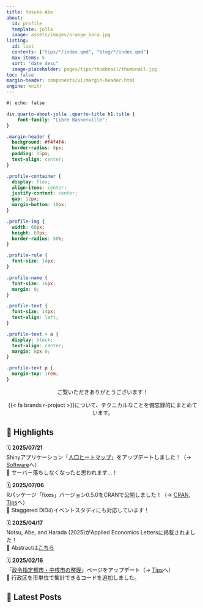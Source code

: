 ```yaml
---
title: Yosuke Abe
about: 
  id: profile
  template: jolla
  image: assets/images/orange_bara.jpg
listing: 
  id: list
  contents: ["tips/*/index.qmd", "blog/*/index.qmd"]
  max-items: 5
  sort: "date desc"
  image-placeholder: pages/tips/thumbnail/thumbnail.jpg
toc: false
margin-header: components/ui/margin-header.html
engine: knitr
---
```


```css
#| echo: false

div.quarto-about-jolla .quarto-title h1.title {
    font-family: "Libre Baskerville";
}

.margin-header {
  background: #f4f4f4;
  border-radius: 8px;
  padding: 15px;
  text-align: center;
}

.profile-container {
  display: flex;
  align-items: center;
  justify-content: center;
  gap: 12px;
  margin-bottom: 10px;
}

.profile-img {
  width: 60px;
  height: 60px;
  border-radius: 50%;
}

.profile-role {
  font-size: 14px;
}

.profile-name {
  font-size: 16px;
  margin: 0;
}

.profile-text {
  font-size: 14px;
  text-align: left;
}

.profile-text > a {
  display: block;
  text-align: center;
  margin: 8px 0;
}

.profile-text p {
  margin-top: 1rem;
}

```

:::: {#profile}

::: {style="text-align: center"}
ご覧いただきありがとうございます！

{{< fa brands r-project >}}について、テクニカルなことを備忘録的にまとめています。
:::

::::

## 🌟 Highlights

🗓 **2025/07/21**  
Shinyアプリケーション「[人口ヒートマップ](https://yo5uke-population-heatmap.share.connect.posit.cloud/)」をアップデートしました！（→ [Software](pages/software/index.qmd)へ）  
📌 サーバー落ちしなくなったと思われます…！

🗓 **2025/07/06**  
Rパッケージ「[fixes]{.fira-code}」バージョン0.5.0をCRANで公開しました！（→ [CRAN](https://cran.r-project.org/web/packages/fixes/index.html), [Tips](pages/tips/250525_fixes/index.qmd)へ）  
📌 Staggered DiDのイベントスタディにも対応しています！

🗓 **2025/04/17**  
Notsu, Abe, and Harada (2025)がApplied Economics Lettersに掲載されました！  
📌 Abstractは[こちら](pages/research/notsu_et_al_2025.qmd)

🗓 **2025/02/16**  
「[政令指定都市・中核市の整理](pages/tips/240414_benri_seirei/index.qmd)」ページをアップデート（→ [Tips](pages/tips/index.qmd)へ）  
📌 行政区を市単位で集計できるコードを追加しました。

## 📜 Latest Posts

::: {#list}
:::
